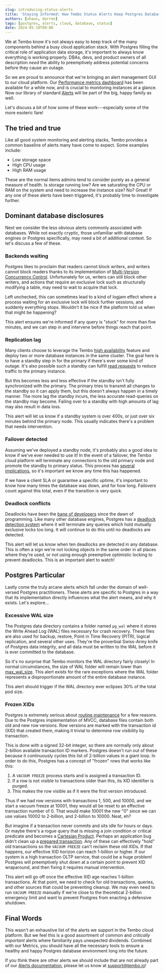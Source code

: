```yaml
---
slug: introducing-status-alerts
title: 'Staying Informed: How Tembo Status Alerts Keep Postgres Databases Healthy'
authors: [shaun, darren]
tags: [postgres, alerts, cloud, database, status]
date: 2024-05-10T09:00
---
```


We at Tembo know it's not always easy to keep track of the many components behind a busy cloud application stack. With Postgres filling the critical role of application data storage, it's important to always know everything is working properly. DBAs, devs, and product owners of all description _need_ the ability to preemptively address potential concerns before they cause an outage.

So we are proud to announce that we're bringing an alert management GUI to our cloud platform. Our [Performance metrics dashboard](/docs/product/cloud/metrics) has been available for a while now, and is crucial to monitoring instances at a glance. Now our library of standard [Alerts](/docs/product/cloud/alerts) will be part of the big, happy family as well.

Let's discuss a bit of how some of these work---especially some of the more esoteric fare!

## The tried and true

Like all good system monitoring and alerting stacks, Tembo provides a common baseline of alerts many have come to expect. Some examples include:

* Low storage space
* High CPU usage
* High RAM usage

These are the normal items admins tend to consider purely as a general measure of health. Is storage running low? Are we saturating the CPU or RAM on the system and need to increase the instance size? No? Great! If any one of these alerts have been triggered, it's probably time to investigate further.

## Dominant database disclosures

Next we consider the less obvious alerts commonly associated with databases. While not exactly cryptic, those unfamiliar with database engines or Postgres specifically, may need a bit of additional context. So let's discuss a few of these.

### Backends waiting

Postgres likes to proclaim that readers cannot block writers, and writers cannot block readers thanks to its implementation of [Multi-Version Concurrency Control](https://www.postgresql.org/docs/current/mvcc-intro.html). Unfortunately for us, writers can still block other writers, and actions that require an exclusive lock such as structurally modifying a table, may need to wait to acquire that lock.

Left unchecked, this can sometimes lead to a kind of logjam effect where a process waiting for an exclusive lock will block further sessions, and suddenly everything stops. Wouldn't it be nice if the platform told us when that might be happening?

This alert ensures we're informed if any query is "stuck" for more than five minutes, and we can step in and intervene before things reach that point.

### Replication lag

Many clients choose to leverage the Tembo [high availability](/docs/product/cloud/configuration-and-management/high-availability) feature and deploy two or more database instances in the same cluster. The goal here is to have a standby step in for the primary if there's ever some kind of outage. It's also possible such a standby can fulfill [read requests](/docs/product/cloud/configuration-and-management/read-from-standby) to reduce traffic to the primary instance.

But this becomes less and less effective if the standby isn't fully synchronized with the primary. The primary tries to transmit all changes to the standby so it can apply them, but this doesn't always happen in a timely manner. The more lag the standby incurs, the less accurate read-queries on the standby may become. Failing over to a standby with high amounts of lag may also result in data loss.

This alert will let us know if a standby system is over 400s, or just over six minutes behind the primary node. This usually indicates there's a problem that needs intervention.

### Failover detected

Assuming we've deployed a standby node, it's probably also a good idea to know if we've ever needed to use it! In the event of a failover, the Tembo cloud platform will terminate any connections to the old primary node and promote the standby to primary status. This process has [several implications](https://www.postgresql.org/docs/current/warm-standby-failover.html), so it's important we know any time this has happened.

If we have a client SLA or guarantee a specific uptime, it's important to know how many times the database was down, and for how long. Failovers count against this total, even if the transition is very quick.

### Deadlock conflicts

Deadlocks have been the [bane of developers](https://en.wikipedia.org/wiki/Deadlock) since the dawn of programming. Like many other database engines, Postgres has a [deadlock detection system](https://www.postgresql.org/docs/current/runtime-config-locks.html#GUC-DEADLOCK-TIMEOUT) where it will terminate any queries which hold mutually exclusive locks too long. It will continue to do this until no deadlocks are detected.

This alert will let us know when ten deadlocks are detected in any database. This is often a sign we're not locking objects in the same order in all places where they're used, or not using enough preemptive optimistic locking to prevent deadlocks. This is an important alert to watch!

## Postgres Particular

Lastly come the truly arcane alerts which fall under the domain of well-versed Postgres practitioners. These alerts are specific to Postgres in a way that its implementation directly influences what the alert means, and why it exists. Let's explore...

### Excessive WAL size

The Postgres data directory contains a folder named `pg_wal` where it stores the Write Ahead Log (WAL) files necessary for crash recovery. These files are also used for backup, restore, Point in Time Recovery (PITR), logical replication, and several other uses. They're the proverbial Swiss-Army knife of Postgres data integrity, and all data must be written to the WAL before it is ever committed to the database.

So it's no surprise that Tembo monitors the WAL directory fairly closely! In normal circumstances, the size of WAL folder will remain lower than [max_wal_size](https://www.postgresql.org/docs/current/runtime-config-wal.html#GUC-MAX-WAL-SIZE). This alert exists for the rare exceptions where the WAL folder represents a disproportionate amount of the entire database instance.

This alert should trigger if the WAL directory ever eclipses 30% of the total pod size.

### Frozen XIDs

Postgres is extremely serious about [routine maintenance](https://www.postgresql.org/docs/16/routine-vacuuming.html) for a few reasons. Due to the Postgres implementation of MVCC, database files contain both old and new row versions. Row versions are marked with the transaction id (XID) that created them, making it trivial to determine row visibility by transaction.

This is done with a signed 32-bit integer, so there are normally only about 2-billion available transaction ID markers. Postgres doesn't run out of these because it continuously cycles this list of 2-billion values in a giant loop. In order to do this, Postgres has a concept of "frozen" rows that works like this:

1. A `VACUUM FREEZE` process starts and is assigned a transaction ID.
2. If a row is not visible to transactions older than this, its XID identifier is purged.
3. This makes the row visible as if it were the first version introduced.

Thus if we had row versions with transactions 1, 500, and 10000, and we start a vacuum freeze at 10001, they would all be reset to an effective transaction number of 0. That would make 10001 the new "0" since we can use values 10002 to 2-billion, and 2-billion to 10000. Neat, eh?

But imagine if a transaction never commits and sits idle for hours or days. Or maybe there's a rogue query that is missing a join condition or critical predicate and becomes a [Cartesian Product](https://en.wikipedia.org/wiki/Cartesian_product). Perhaps an application bug didn't clean up a [prepared transaction](https://www.postgresql.org/docs/current/sql-prepare-transaction.html). Any of these can effectively "hold" old transactions so the `VACUUM FREEZE` can't reclaim these old XIDs. If that happens, our effective XID horizon can reach 1-billion or higher. If our system is a high transaction OLTP service, that could be a huge problem! Postgres will preemptively shut down at a certain point to prevent XID wraparound, and then fixing it requires manual intervention.

This alert will go off once the effective XID age reaches 1-billion transactions. At that point, we need to check for old transactions, queries, and other sources that could be preventing cleanup. We may even need to run `VACUUM FREEZE` manually if we're close to the theoretical 2-billion emergency limit and want to prevent Postgres from enacting a defensive shutdown.

## Final Words

This wasn't an exhaustive list of the alerts we support in the Tembo cloud platform. But we feel this is a good assortment of common and _critically important_ alerts where familiarity pays unexpected dividends. Combined with our Metrics, you should have all the necessary tools to ensure a healthy and happy Postgres database environment long into the future.

If you think there are other alerts we should include that are not already part of our [Alerts documentation](/docs/product/cloud/alerts), please let us know at [support@tembo.io](mailto:support@tembo.io)!
